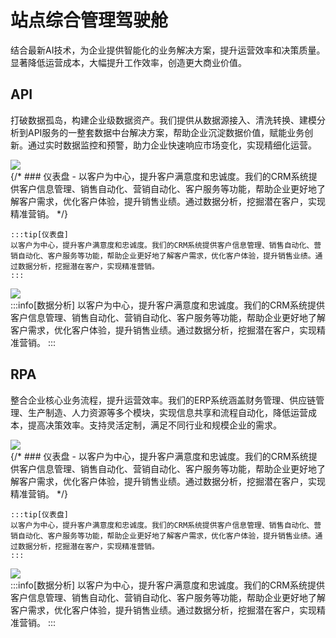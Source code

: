 
# 站点综合管理驾驶舱
结合最新AI技术，为企业提供智能化的业务解决方案，提升运营效率和决策质量。 显著降低运营成本，大幅提升工作效率，创造更大商业价值。
## API
打破数据孤岛，构建企业级数据资产。我们提供从数据源接入、清洗转换、建模分析到API服务的一整套数据中台解决方案，帮助企业沉淀数据价值，赋能业务创新。通过实时数据监控和预警，助力企业快速响应市场变化，实现精细化运营。

<div
  className="row"
  style={{ marginLeft: "0rem", marginTop: "1.8rem" }}
>
  <div className="col col--4">
    <img
      src={config.customFields.imgUrlHero}
      style={
        {
          // alignItems: "center",
          // justifyContent: "center",
          width: "90%",
        }
      }
    />
  </div>
  <div className="col col--8">
    {/* ### 仪表盘
    - 以客户为中心，提升客户满意度和忠诚度。我们的CRM系统提供客户信息管理、销售自动化、营销自动化、客户服务等功能，帮助企业更好地了解客户需求，优化客户体验，提升销售业绩。通过数据分析，挖掘潜在客户，实现精准营销。 */}

    :::tip[仪表盘]
    以客户为中心，提升客户满意度和忠诚度。我们的CRM系统提供客户信息管理、销售自动化、营销自动化、客户服务等功能，帮助企业更好地了解客户需求，优化客户体验，提升销售业绩。通过数据分析，挖掘潜在客户，实现精准营销。
    :::
  </div>
</div>

<div
  className="row"
  style={{ marginLeft: "0rem", marginTop: "1.8rem" }}
>
  <div className="col col--4">
    <img
      src={config.customFields.imgUrlHero}
      style={
        {
          // alignItems: "center",
          // justifyContent: "center",
          width: "90%",
        }
      }
    />
  </div>
  <div className="col col--8">
    :::info[数据分析]
    以客户为中心，提升客户满意度和忠诚度。我们的CRM系统提供客户信息管理、销售自动化、营销自动化、客户服务等功能，帮助企业更好地了解客户需求，优化客户体验，提升销售业绩。通过数据分析，挖掘潜在客户，实现精准营销。
    :::
  </div>
</div>


## RPA
整合企业核心业务流程，提升运营效率。我们的ERP系统涵盖财务管理、供应链管理、生产制造、人力资源等多个模块，实现信息共享和流程自动化，降低运营成本，提高决策效率。支持灵活定制，满足不同行业和规模企业的需求。

<div
  className="row"
  style={{ marginLeft: "0rem", marginTop: "1.8rem" }}
>
  <div className="col col--4">
    <img
      src={config.customFields.imgUrlHero}
      style={
        {
          // alignItems: "center",
          // justifyContent: "center",
          width: "90%",
        }
      }
    />
  </div>
  <div className="col col--8">
    {/* ### 仪表盘
    - 以客户为中心，提升客户满意度和忠诚度。我们的CRM系统提供客户信息管理、销售自动化、营销自动化、客户服务等功能，帮助企业更好地了解客户需求，优化客户体验，提升销售业绩。通过数据分析，挖掘潜在客户，实现精准营销。 */}

    :::tip[仪表盘]
    以客户为中心，提升客户满意度和忠诚度。我们的CRM系统提供客户信息管理、销售自动化、营销自动化、客户服务等功能，帮助企业更好地了解客户需求，优化客户体验，提升销售业绩。通过数据分析，挖掘潜在客户，实现精准营销。
    :::
  </div>
</div>

<div
  className="row"
  style={{ marginLeft: "0rem", marginTop: "1.8rem" }}
>
  <div className="col col--4">
    <img
      src={config.customFields.imgUrlHero}
      style={
        {
          // alignItems: "center",
          // justifyContent: "center",
          width: "90%",
        }
      }
    />
  </div>
  <div className="col col--8">
    :::info[数据分析]
    以客户为中心，提升客户满意度和忠诚度。我们的CRM系统提供客户信息管理、销售自动化、营销自动化、客户服务等功能，帮助企业更好地了解客户需求，优化客户体验，提升销售业绩。通过数据分析，挖掘潜在客户，实现精准营销。
    :::
  </div>
</div>


